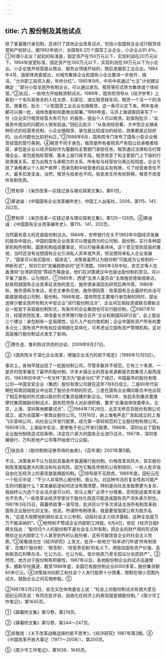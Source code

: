 ```yaml
---
---
---
```

title: 六 股份制及其他试点
---



除了普遍推行承包制，还进行了其他企业改革试点，包括小型国有企业试行租赁经营和产权转让。据1982年统计，全国有6.3万个国营工业企业，小企业占91.4％。①何谓小企业？起初的标准是，固定资产在150万元以下，实现利润在20万元以下。1984年放宽标准，固定资产在300万元以下，实现利润在39万元以下为小企业。小企业放开经营是从商业、服务业领域开始的，随后发展到工业企业。1984年4月，国家体改委提出，对城市集体企业和国有小企业要进一步放开、搞活，“允许职工投资入股，年终分红”。1985年9月，中共中央通过“七五”计划建议确定：“部分小型全民所有制企业，可以通过承包、租赁等形式转为集体或个体经营。”②此后，一些地方开始租赁制试点。1986年，国务院领导从《经济参考》上看到一个名叫吴继龙的人在太原、石家庄、湖北租赁硅车间，租赁一个活一个的消息，很重视，批示：“小型国营工业企业也搞租赁，这一条可以定下来。明年各地都可以搞一批，请体改委和经委做出部署。”1986年底，马洪上海调查回来写了一份《企业实行租赁经营大有可为》的报告，提出个人可以租赁。赵紫阳批示：“此报告中提出的问题对人很有启迪。”田纪云批示：“从各地经验看，大中型企业搞各种形式的经营责任制，小企业搞租赁、承包是比较成功的经验，效果都是比较好的。出点问题也比较好纠正。”③1988年6月，国务院专门发布了国有小型企业租赁经营的暂行条例。④租赁不同于承包，租赁是所有者把资产有偿让给承租者经营，承包是企业以经济指标作为基数向主管部门承担任务。租赁通过法律和合约管理企业，承包是指标管理，基本上是行政手段。租赁改变了和主管部门上下级的行政隶属关系，变为出租方与承租方的关系，所有权与经营权分离比较彻底，企业亏损了承租者以个人财产抵押；而承包制中经营者的自主权有限，亏了经营者责任不大，最多扣发奖金。当然，租赁与拍卖也不同，拍卖发生所有权转移，租赁不改变所有制性质。

①贾和亭：《亲历改革—实践记录与理论探索文集》，第61页。

②章迪诚：《中国国有企业改革编年史》，中国工人出版社，2006，第115、141、202页。

③贾和亭：《亲历改革—实践记录与理论探索文集》，第125—126页。④章迪诚：《中国国有企业改革编年史》，第115、141、202页。

当然最有意义的还是股份制试点。1984年，世界银行在关于1983年中国经济发展的报告中提出，中国的国有企业改革可以借鉴西方的公司制、股份制，实行多种国家机构所有制，国家机构组成董事会，可以打破条条块块。这个意见受到高层的重视，当时还没有设想国有企业引进私人资本或外资，但设想将来私人企业发展了，“国家可以收买股份，插进去”。决策者虽然认为股份制“可能成为公有制的一种新形式”，但对它的“发展趋势如何”还不清楚。1985年3月中旬，安志文等人在香港同“台湾研究院”蒋硕杰等座谈，他们在对策建议中也提出股份制的意见。邓小平看了报告，认为很好。①1985年，西德“五贤人委员会”主席施奈德率团来访，赵紫阳就国有企业改革征求他的意见，施奈德承诺回去研究后再作答。1986年秋，施奈德再次来访，安志文奉命见他，施奈德回答：改革国有企业最好的办法可能就是搞成公司制、股份制。1986年底，国务院在主要推行承包制的同时，提出选择少数全民所有制大中型企业“进行股份制试点”，企业间互相投资或联合建新企业一般宜于采取股份制形式，有条件的企业集团也可实行股份制。②1987年10月，经国务院批准，体改委与世界银行联合召开“企业机制国际研讨会”，会上提出三个建议：承包制有一定局限性，应引入产权约束机制；企业中国有资产所有权要多元化；国有资产所有权应该明朗化具体化，可考虑设立国有资产管理机构。这对高层推行股份制试点发生了影响。

①萧冬连、鲁利玲对洪虎的访谈，2009年8月27日。

②《国务院关于深化企业改革，增强企业活力的若干规定》（1986年12月5日）。

事实上，各地早就出现了一批股份制公司，尽管多数并不规范。它有三个来源，一是农村改革催生了最早的股份制，许多乡镇企业的资金来源都是农民集资入股而成的，1983年的中央“一号文件”首次为“股金分红”开了绿灯，中国最早的股份有限公司—中国宝安企业（集团）股份有限公司就在这年7月8日成立。二是80年代前期在知青回城就业中出现了股份合作制的形式。三是在国有企业横向联合中也出现了相互参股的形式或以股份形式集资组建的新企业。1983年，张劲夫到重庆嘉陵摩托集团搞股份制试点，国务院领导人对此很积极，要求“此事由体改委牵头，北京、上海、深圳等地都要试点”。①1984年7月26日，北京天桥百货股份有限公司成立，成为全国第一家商业股份公司。11月16日，由上海电声总厂发起成立的上海飞乐音响公司，向社会公开发行股票，成为第一家较规范的工业股份制有限公司。1985年1月，上海延中实业、爱使电子也公开发行股票。1986年，深圳出台了国有企业股份制改造试验条例，决定在六家大的国有企业进行试点，1987年，深圳发展银行、万科房地产公司等开始发行公众股。

①张劲夫：《股份制和证券市场的由来》，《百年潮》2001年第5期。

不过，决策者并不认为目前具备条件普遍推行股份制。价格改革风险大，其实股份制改革面临更大的政治和社会风险，因为它触及传统的公有制信仰，一些人批评说自由化在经济上的表现就是搞股份制。②领导层不无顾虑。1986年底，田纪云在一个批示中说：“不少人非常热心股份制，我认为，对这种作法的复杂性和可能产生的问题是什么？其发展前途如何还没有搞清楚，特别是向社会发股票更为复杂，我始终认为选个企业试点是可以的，但马上推广必须十分慎重，否则到追查责任谁也不负责。”一些改革派经济学家对于股份化改造可能造成国有资产流失表示担忧。1987年3月25日，薛暮桥给薄一波写信，批评厉以宁多次讲话主张所有制改革和国有企业股份化的主张。他说，所谓所有制改革，就是要变国家公有为股东私有，“这是大规模地削弱社会主义公有制，动摇社会主义经济基础，这种主张是万万不能采纳的”。①他特别不赞成企业内部职工持股。6月4日，他在《经济日报》撰文指出：“股份归个人的股份制不是社会主义所有制，把企业的财产用的形式转移给企业内部职工个人甚至到外的认股份者，这有可能改变企业的社会主义性质。”②吴敬琏也在《经济研究》上发文，批评一些地方“轻率进行所谓‘所有制改革’，在推行‘股份制’、‘租赁制’、‘经营责任制’的名义下，用低估国有资产价值、高抬股息红利等办法，化公为企、化公为私，低价拍卖乃至无偿瓜分全民财产”。③然而，地方对于股份制有积极性，1987年以后，各地股份制企业的试点迅速增多。据新华社报道，截至1988年底，全国已有股份制企业6000多家，股份集资额60多亿元。④决策层对向职工和社会个人发行股票十分慎重，限制在很小范围内试点，鼓励企业之间互相参股。⑤

②1987年2月23日，安志文在体改委会上说：“社会上对股份制试点有很大意见·田纪云同志说：有同志批评说，自由化在经济上的表现就是搞股份制。”《周少华工作笔记》，第1645页。

①《薛暮桥文集》第12卷，第219页。

②《薛暮桥文集》第12卷，第244～247页。

③吴敬琏：《关于改革战略选择的若干思考》，《经济研究》1987年第2期。④《中国改革开放大事记（1977～2008）），第200页。

⑤《周少华工作笔记》，第1638、1645页。